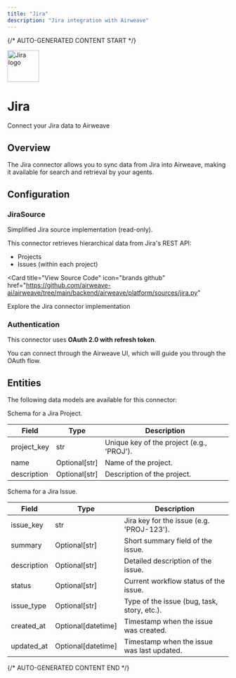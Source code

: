 ```yaml
---
title: "Jira"
description: "Jira integration with Airweave"
---
```


{/* AUTO-GENERATED CONTENT START */}



<div className="connector-header">
  <img src="icon.svg" alt="Jira logo" width="72" height="72" className="connector-icon" />
  <div className="connector-info">
    <h1>Jira</h1>
    <p>Connect your Jira data to Airweave</p>
  </div>
</div>

## Overview

The Jira connector allows you to sync data from Jira into Airweave, making it available for search and retrieval by your agents.

## Configuration


### JiraSource

Simplified Jira source implementation (read-only).

This connector retrieves hierarchical data from Jira's REST API:
  - Projects
  - Issues (within each project)


<Card
  title="View Source Code"
  icon="brands github"
  href="https://github.com/airweave-ai/airweave/tree/main/backend/airweave/platform/sources/jira.py"
>
  Explore the Jira connector implementation
</Card>

### Authentication

This connector uses **OAuth 2.0 with refresh token**.

You can connect through the Airweave UI, which will guide you through the OAuth flow.


## Entities

The following data models are available for this connector:

<Accordion title="JiraProjectEntity">

Schema for a Jira Project.

| Field | Type | Description |
|-------|------|-------------|
| project_key | str | Unique key of the project (e.g., 'PROJ'). |
| name | Optional[str] | Name of the project. |
| description | Optional[str] | Description of the project. |

</Accordion>
<Accordion title="JiraIssueEntity">

Schema for a Jira Issue.

| Field | Type | Description |
|-------|------|-------------|
| issue_key | str | Jira key for the issue (e.g. 'PROJ-123'). |
| summary | Optional[str] | Short summary field of the issue. |
| description | Optional[str] | Detailed description of the issue. |
| status | Optional[str] | Current workflow status of the issue. |
| issue_type | Optional[str] | Type of the issue (bug, task, story, etc.). |
| created_at | Optional[datetime] | Timestamp when the issue was created. |
| updated_at | Optional[datetime] | Timestamp when the issue was last updated. |

</Accordion>




{/* AUTO-GENERATED CONTENT END */}
